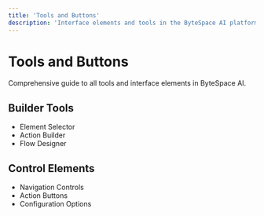 ```yaml
---
title: 'Tools and Buttons'
description: 'Interface elements and tools in the ByteSpace AI platform'
---
```


# Tools and Buttons

Comprehensive guide to all tools and interface elements in ByteSpace AI.

## Builder Tools
- Element Selector
- Action Builder
- Flow Designer

## Control Elements
- Navigation Controls
- Action Buttons
- Configuration Options 